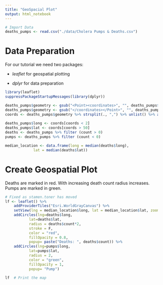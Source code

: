 ```yaml
---
title: "GeoSpacial Plot"
output: html_notebook
---
```




```r
# Import Data
deaths_pumps <- read.csv("./data/Cholera Pumps & Deaths.csv")
```

# Data Preparation 

For our tutorial we need two packages:

* _leaflet_ for geospatial plotting

* _dplyr_ for data preparation

```r
library(leaflet)
suppressPackageStartupMessages(library(dplyr))
```
 
```r
deaths_pumps$geometry <- gsub("<Point><coordinates>", "", deaths_pumps$geometry)
deaths_pumps$geometry <- gsub("</coordinates></Point>", "", deaths_pumps$geometry)
coords <- deaths_pumps$geometry %>% strsplit(., ",") %>% unlist() %>% as.numeric()
	
deaths_pumps$long <- coords[coords < 2]
deaths_pumps$lat <- coords[coords > 50]
deaths <- deaths_pumps %>% filter (count > 0)
pumps <- deaths_pumps %>% filter (count < 0)

median_location <- data.frame(long = median(deaths$long), 
		     lat = median(deaths$lat))
```

# Create Geospatial Plot

Deaths are marked in red. With increasing death count radius increases. Pumps are marked in green.
```r
# Fixed as stamen.toner has moved
lf <- leaflet() %>%
  	addProviderTiles("Esri.WorldGrayCanvas") %>% 
	setView(lng = median_location$long, lat = median_location$lat, zoom = 17) %>% 
	addCircles(lng=deaths$long, 
		   lat=deaths$lat, 
		   radius = deaths$count*2, 
		   stroke = F, 
		   color = "red",
		   fillOpacity = 0.8,
		   popup= paste("Deaths: ", deaths$count)) %>% 
	addCircles(lng=pumps$long,
		   lat=pumps$lat, 
		   radius = 2, 
		   color = "green",
		   fillOpacity = 1,
		   popup= "Pump")

lf  # Print the map

```